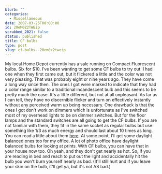 ```yaml
---
blurb: ""
categories:
  - Miscellaneous
date: 2007-03-25T00:00:00
id: 20eM0Z2TWEip
scrubbed_2021: false
status: published
title: CF bulbs
type: post
slug: cf-bulbs--20em0z2tweip
---
```


My local Home Depot currently has a sale running on Compact
Fluorescent bulbs. Six for $10. I've been wanting to get some CF
bulbs to try out. I had one when they first came out, but it
flickered a little and the color was not very pleasing. That was
probably eight or nine years ago. They have come a long way since
then. The ones I got were marked to indicate that they had a color
range similar to a traditional incandescent bulb and this seems to
be pretty much the case. It's a little different, but not at all
unpleasant. As far as I can tell, they have no discernible flicker
and turn on effectively instantly without any perceived warm up
being necessary. One drawback is that the ones I got don't work on
dimmers which is unfortunate as I've switched most of my overhead
lights to be on dimmer switches. But for the floor lamps and the
standard switches are all going to get the CF bulbs. If you are not
familiar with them, they fit in the same socket as regular bulbs
but use something like 1/3 as much energy and should last about 10
times as long. You can read a little about them
[here](http://www.energystar.gov/index.cfm?c=cfls.pr_cfls). At some
point, I'll get some daylight balanced ones too for my office. A
lot of photo office have daylight balanced bulbs for looking at
prints. With CF bulbs, you can have that in your house now too. Oh
yeah, and they don't get nearly as hot. So, if you are reading in
bed and reach to put out the light and accidentally hit the bulb
you won't burn yourself nearly as bad. (It'll still hurt and if you
leave your skin on the bulb, it'll get ya, but it's not AS bad.)